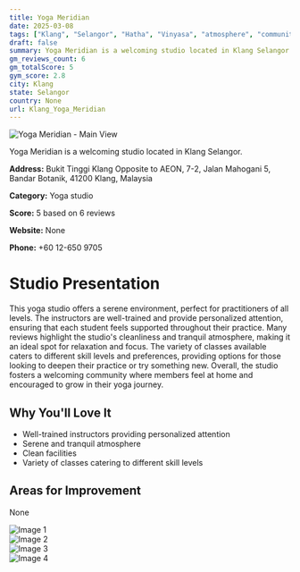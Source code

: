 ```yaml
---
title: Yoga Meridian
date: 2025-03-08
tags: ["Klang", "Selangor", "Hatha", "Vinyasa", "atmosphere", "community", "Klang"]  
draft: false
summary: Yoga Meridian is a welcoming studio located in Klang Selangor.
gm_reviews_count: 6
gm_totalScore: 5
gym_score: 2.8
city: Klang
state: Selangor
country: None
url: Klang_Yoga_Meridian
---
```


<div className="aspect-[16/9] relative my-8">
  <img 
    src="https://lh5.googleusercontent.com/p/AF1QipML3wYwGEik116za6zLvhnDSQBEjciXs6xgCXDO=w1920-h1080-k-no"
    alt="Yoga Meridian - Main View"
    className="object-cover absolute inset-0 w-full h-full rounded-lg"
  />
</div>

Yoga Meridian is a welcoming studio located in Klang Selangor.

**Address:** Bukit Tinggi Klang Opposite to AEON, 7-2, Jalan Mahogani 5, Bandar Botanik, 41200 Klang, Malaysia

**Category:** Yoga studio

**Score:** 5 based on 6 reviews

**Website:** None

**Phone:** +60 12-650 9705

# Studio Presentation

This yoga studio offers a serene environment, perfect for practitioners of all levels. The instructors are well-trained and provide personalized attention, ensuring that each student feels supported throughout their practice. Many reviews highlight the studio's cleanliness and tranquil atmosphere, making it an ideal spot for relaxation and focus. The variety of classes available caters to different skill levels and preferences, providing options for those looking to deepen their practice or try something new. Overall, the studio fosters a welcoming community where members feel at home and encouraged to grow in their yoga journey.



## Why You'll Love It

- Well-trained instructors providing personalized attention
- Serene and tranquil atmosphere
- Clean facilities
- Variety of classes catering to different skill levels

## Areas for Improvement

None

<div className="grid grid-cols-1 xl:grid-cols-2 gap-4 my-8">
<div className="aspect-[4/3] relative"><img src="https://lh5.googleusercontent.com/p/AF1QipP7apJxCXTPkAMdaGjU3b3Xod9cTsa4mZmFdH3j=w1920-h1080-k-no" alt="Image 1" className="object-cover absolute inset-0 w-full h-full rounded-lg" /></div>
<div className="aspect-[4/3] relative"><img src="https://lh5.googleusercontent.com/p/AF1QipPFfNMgkM8P6VYu6DoOqlctbsUSob6MrZh0MkyU=w1920-h1080-k-no" alt="Image 2" className="object-cover absolute inset-0 w-full h-full rounded-lg" /></div>
<div className="aspect-[4/3] relative"><img src="https://lh5.googleusercontent.com/p/AF1QipNZZMqnFqcJGJSjIYTGHd5A4bqKOvl3GQLPDyfa=w1920-h1080-k-no" alt="Image 3" className="object-cover absolute inset-0 w-full h-full rounded-lg" /></div>
<div className="aspect-[4/3] relative"><img src="https://lh5.googleusercontent.com/p/AF1QipPNz24pnphbDN1h5ZwbRmrPZpp2Fn2QmTeiMwRb=w1920-h1080-k-no" alt="Image 4" className="object-cover absolute inset-0 w-full h-full rounded-lg" /></div>
</div>